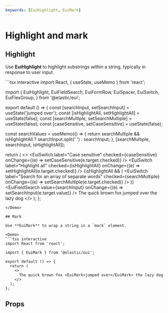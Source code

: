 ```yaml
---
keywords: [EuiHighlight, EuiMark]
---
```


# Highlight and mark

## Highlight

Use **EuiHighlight** to highlight substrings within a string, typically in response to user input.

<Demo>
```tsx interactive
import React, { useState, useMemo } from 'react';

import {
  EuiHighlight,
  EuiFieldSearch,
  EuiFormRow,
  EuiSpacer,
  EuiSwitch,
  EuiFlexGroup,
} from '@elastic/eui';

export default () => {
  const [searchInput, setSearchInput] = useState('jumped over');
  const [isHighlightAll, setHighlightAll] = useState(false);
  const [searchMultiple, setSearchMultiple] = useState(false);
  const [caseSensitive, setCaseSensitive] = useState(false);

  const searchValues = useMemo(() => {
    return searchMultiple && isHighlightAll
      ? searchInput.split(' ')
      : searchInput;
  }, [searchMultiple, searchInput, isHighlightAll]);

  return (
    <>
      <EuiFlexGroup>
        <EuiSwitch
          label="Case sensitive"
          checked={caseSensitive}
          onChange={(e) => setCaseSensitive(e.target.checked)}
        />
        <EuiSwitch
          label="Highlight all"
          checked={isHighlightAll}
          onChange={(e) => setHighlightAll(e.target.checked)}
        />
        {isHighlightAll && (
          <EuiSwitch
            label="Search for an array of separate words"
            checked={searchMultiple}
            onChange={(e) => setSearchMultiple(e.target.checked)}
          />
        )}
      </EuiFlexGroup>
      <EuiSpacer size="xl" />
      <EuiFormRow label="Enter text to highlight substrings within a string">
        <EuiFieldSearch
          value={searchInput}
          onChange={(e) => setSearchInput(e.target.value)}
        />
      </EuiFormRow>
      <EuiSpacer size="m" />
      <EuiHighlight
        strict={caseSensitive}
        highlightAll={isHighlightAll}
        search={searchValues}
      >
        The quick brown fox jumped over the lazy dog
      </EuiHighlight>
    </>
  );
};
```
</Demo>

## Mark

Use **EuiMark** to wrap a string in a `mark` element.

<Demo>
```tsx interactive
import React from 'react';

import { EuiMark } from '@elastic/eui';

export default () => {
  return (
    <>
      The quick brown fox <EuiMark>jumped over</EuiMark> the lazy dog
    </>
  );
};
```
</Demo>

## Props


<PropTable definition={highlightDocgen.EuiHighlight} />
<PropTable definition={markDocgen.EuiMark} />
